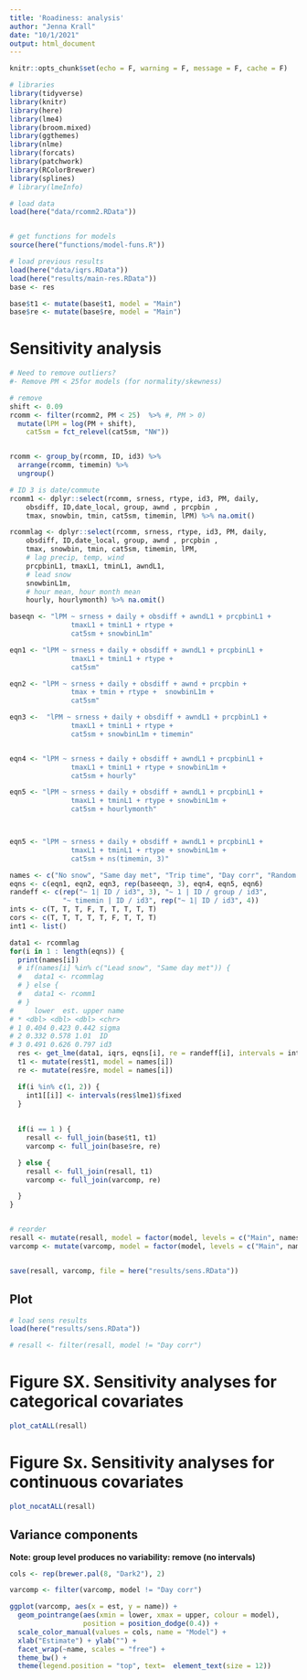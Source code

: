 ```yaml
---
title: 'Roadiness: analysis'
author: "Jenna Krall"
date: "10/1/2021"
output: html_document
---
```


```r
knitr::opts_chunk$set(echo = F, warning = F, message = F, cache = F)
```

```r
# libraries
library(tidyverse)
library(knitr)
library(here)
library(lme4)
library(broom.mixed)
library(ggthemes)
library(nlme)
library(forcats)
library(patchwork)
library(RColorBrewer)
library(splines)
# library(lmeInfo)

```


```r
# load data
load(here("data/rcomm2.RData"))


# get functions for models
source(here("functions/model-funs.R"))

# load previous results
load(here("data/iqrs.RData"))
load(here("results/main-res.RData"))
base <- res
```



```r
base$t1 <- mutate(base$t1, model = "Main")
base$re <- mutate(base$re, model = "Main")

```
# Sensitivity analysis

```r
# Need to remove outliers?
#- Remove PM < 25for models (for normality/skewness)

# remove
shift <- 0.09
rcomm <- filter(rcomm2, PM < 25)  %>% #, PM > 0) 
  mutate(lPM = log(PM + shift),
    cat5sm = fct_relevel(cat5sm, "NW"))


rcomm <- group_by(rcomm, ID, id3) %>%
  arrange(rcomm, timemin) %>%
  ungroup()

# ID 3 is date/commute
rcomm1 <- dplyr::select(rcomm, srness, rtype, id3, PM, daily, 
    obsdiff, ID,date_local, group, awnd , prcpbin , 
    tmax, snowbin, tmin, cat5sm, timemin, lPM) %>% na.omit() 

rcommlag <- dplyr::select(rcomm, srness, rtype, id3, PM, daily, 
    obsdiff, ID,date_local, group, awnd , prcpbin , 
    tmax, snowbin, tmin, cat5sm, timemin, lPM, 
    # lag precip, temp, wind
    prcpbinL1, tmaxL1, tminL1, awndL1, 
    # lead snow
    snowbinL1m,
    # hour mean, hour month mean
    hourly, hourlymonth) %>% na.omit()
```




```r
baseqn <- "lPM ~ srness + daily + obsdiff + awndL1 + prcpbinL1 + 
               tmaxL1 + tminL1 + rtype + 
               cat5sm + snowbinL1m"

eqn1 <- "lPM ~ srness + daily + obsdiff + awndL1 + prcpbinL1 + 
               tmaxL1 + tminL1 + rtype +
               cat5sm"

eqn2 <- "lPM ~ srness + daily + obsdiff + awnd + prcpbin + 
               tmax + tmin + rtype +  snowbinL1m +
               cat5sm"

eqn3 <-  "lPM ~ srness + daily + obsdiff + awndL1 + prcpbinL1 + 
               tmaxL1 + tminL1 + rtype + 
               cat5sm + snowbinL1m + timemin"


eqn4 <- "lPM ~ srness + daily + obsdiff + awndL1 + prcpbinL1 + 
               tmaxL1 + tminL1 + rtype + snowbinL1m +
               cat5sm + hourly"

eqn5 <- "lPM ~ srness + daily + obsdiff + awndL1 + prcpbinL1 + 
               tmaxL1 + tminL1 + rtype + snowbinL1m +
               cat5sm + hourlymonth"



eqn5 <- "lPM ~ srness + daily + obsdiff + awndL1 + prcpbinL1 + 
               tmaxL1 + tminL1 + rtype + snowbinL1m +
               cat5sm + ns(timemin, 3)"

names <- c("No snow", "Same day met", "Trip time", "Day corr", "Random slope", "No autocor", "Hour mean", "Hour month mean", "Spline time")
eqns <- c(eqn1, eqn2, eqn3, rep(baseeqn, 3), eqn4, eqn5, eqn6)
randeff <- c(rep("~ 1| ID / id3", 3), "~ 1 | ID / group / id3", 
             "~ timemin | ID / id3", rep("~ 1| ID / id3", 4))
ints <- c(T, T, T, F, T, T, T, T, T)
cors <- c(T, T, T, T, T, F, T, T, T)
int1 <- list()

data1 <- rcommlag
for(i in 1 : length(eqns)) {
  print(names[i])
  # if(names[i] %in% c("Lead snow", "Same day met")) {
  #   data1 <- rcommlag
  # } else {
  #   data1 <- rcomm1
  # }
#     lower  est. upper name 
# * <dbl> <dbl> <dbl> <chr>
# 1 0.404 0.423 0.442 sigma
# 2 0.332 0.578 1.01  ID   
# 3 0.491 0.626 0.797 id3  
  res <- get_lme(data1, iqrs, eqns[i], re = randeff[i], intervals = ints[i], corr = cors[i]) 
  t1 <- mutate(res$t1, model = names[i])
  re <- mutate(res$re, model = names[i])

  if(i %in% c(1, 2)) {
    int1[[i]] <- intervals(res$lme1)$fixed
  }
  
  
  if(i == 1 ) {
    resall <- full_join(base$t1, t1)
    varcomp <- full_join(base$re, re)

  } else {
    resall <- full_join(resall, t1)
    varcomp <- full_join(varcomp, re)

  }
}


# reorder
resall <- mutate(resall, model = factor(model, levels = c("Main", names)))
varcomp <- mutate(varcomp, model = factor(model, levels = c("Main", names)))


save(resall, varcomp, file = here("results/sens.RData"))
```







## Plot

```r
# load sens results
load(here("results/sens.RData"))

# resall <- filter(resall, model != "Day corr")


```


# Figure SX. Sensitivity analyses for categorical covariates

```r
plot_catALL(resall)
```


# Figure Sx. Sensitivity analyses for continuous covariates


```r
plot_nocatALL(resall)
```






## Variance components

**Note: group level produces no variability: remove (no intervals)**

```r
cols <- rep(brewer.pal(8, "Dark2"), 2)

varcomp <- filter(varcomp, model != "Day corr")

ggplot(varcomp, aes(x = est, y = name)) + 
  geom_pointrange(aes(xmin = lower, xmax = upper, colour = model), 
                  position = position_dodge(0.4)) +
  scale_color_manual(values = cols, name = "Model") +
  xlab("Estimate") + ylab("") +
  facet_wrap(~name, scales = "free") +
  theme_bw() +
  theme(legend.position = "top", text=  element_text(size = 12))

```


